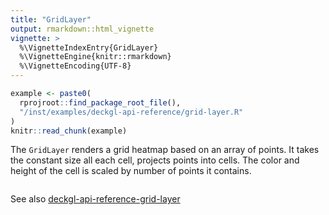 ```yaml
---
title: "GridLayer"
output: rmarkdown::html_vignette
vignette: >
  %\VignetteIndexEntry{GridLayer}
  %\VignetteEngine{knitr::rmarkdown}
  %\VignetteEncoding{UTF-8}
---
```


```r
example <- paste0(
  rprojroot::find_package_root_file(),
  "/inst/examples/deckgl-api-reference/grid-layer.R"
)
knitr::read_chunk(example)
```

The `GridLayer` renders a grid heatmap based on an array of points. It takes the constant size all each cell, projects points into cells. The color and height of the cell is scaled by number of points it contains.

```r
```

See also [deckgl-api-reference-grid-layer](https://deck.gl/#/documentation/deckgl-api-reference/layers/grid-layer)
